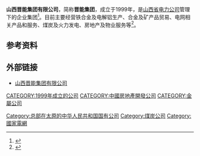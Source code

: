 {{coord|37.79197|112.55380|display=title}}
{{Distinguish|晋煤集团|晋能集团有限公司}}
{{Infobox_Company
| company_name   = 山西晋能集团有限公司
| company_logo   = 
| company_type   = 
| company_slogan = 
| foundation     = 1999年
| location       = [[中國|中國]][[山西省|山西省]][[太原市|太原市]][[南肖墙|南肖墙]]12号
| key_people     = [[董事長|董事長]]：张雅明
| industry       = 
| products       = 
| revenue        = 
| net_income     = 
| parent         = 
| homepage       = http://www.jinneng.com.cn/
}}
'''山西晋能集团有限公司'''，简称'''晋能集团'''，成立于1999年，是[[山西省电力公司|山西省电力公司]]管理下的企业集团<ref>{{cite web|author=[[山西省电力公司|山西省电力公司]]|title=关于山西晋能集团有限公司与“晋能有限责任公司”无任何关系的说明函|url=http://www.jinneng-sh.com/News/XinWen/1782.shtml|publisher=[[上海晋能国际贸易有限公司|上海晋能国际贸易有限公司]]|accessdate=2014-11-06|archive-date=2014-11-07|archive-url=https://web.archive.org/web/20141107015123/http://www.jinneng-sh.com/News/XinWen/1782.shtml|dead-url=yes}}</ref>。目前主要经营铁合金及电解铝生产、合金及矿产品贸易、电网相关产品和服务、煤炭及火力发电、房地产及物业服务等<ref>{{cite web| url=http://www.jinneng.com.cn/comcontent_detail/&FrontComContent_list01-1369209743568ContId=ccecb134-beec-415e-803b-f796ec4a103e&comContentId=ccecb134-beec-415e-803b-f796ec4a103e.html| title=集团概况| work=晋能集团| accessdate=2014-03-11| deadurl=yes| archiveurl=https://web.archive.org/web/20130822070137/http://www.jinneng.com.cn/comcontent_detail/%26FrontComContent_list01-1369209743568ContId%3Dccecb134-beec-415e-803b-f796ec4a103e%26comContentId%3Dccecb134-beec-415e-803b-f796ec4a103e.html| archivedate=2013-08-22}}</ref>。

==参考资料==
{{reflist}}

==外部链接==
*[https://web.archive.org/web/20140311151625/http://www.jinneng.com.cn/ 山西晋能集团有限公司]

{{China-company-stub}}

[[Category:总部在太原的中华人民共和国国有公司|Category:总部在太原的中华人民共和国国有公司]]
[[CATEGORY:1999年成立的公司|CATEGORY:1999年成立的公司]]
[[CATEGORY:中國房地產開發公司|CATEGORY:中國房地產開發公司]]
[[CATEGORY:金屬公司|CATEGORY:金屬公司]]
[[Category:煤炭公司|Category:煤炭公司]]
[[Category:國家電網|Category:國家電網]]